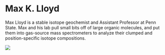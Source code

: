 
# Max K. Lloyd

Max Lloyd is a stable isotope geochemist and Assistant Professor at Penn State. Max and his lab pull small bits off of large organic molecules, and put them into gas-source mass spectrometers to analyze their clumped and position-specific isotope compositions.

![](figs/profile/lloyd.jpg)


